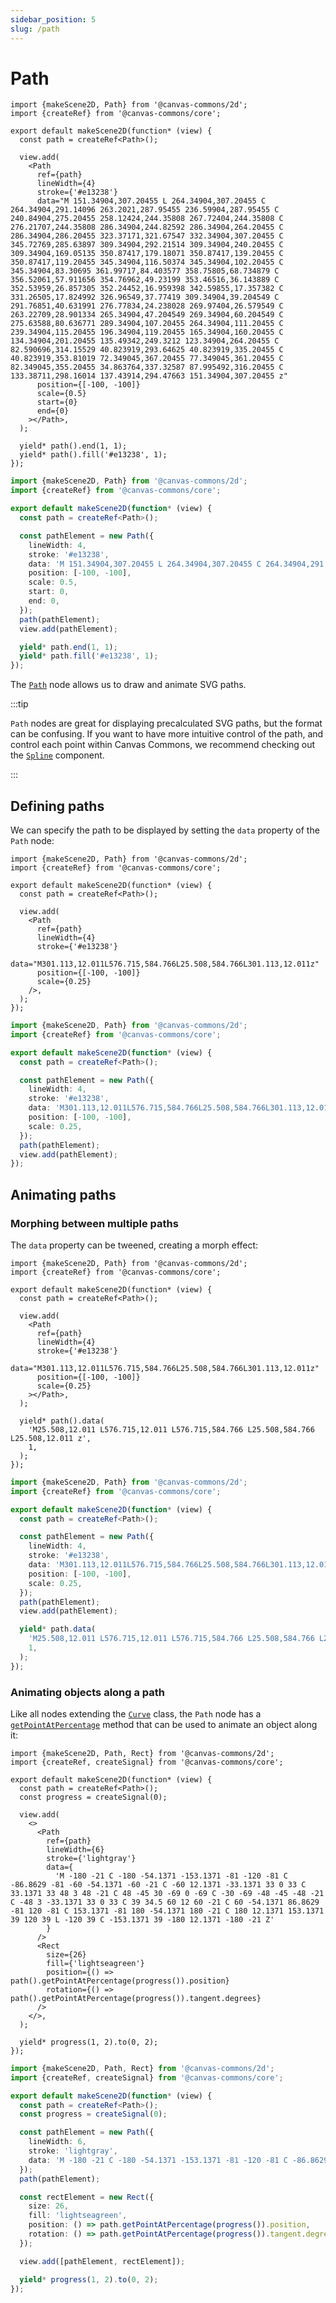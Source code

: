 ```yaml
---
sidebar_position: 5
slug: /path
---
```



# Path

<Tabs groupId="language" queryString>
<TabItem value="tsx" label="TSX">

```tsx editor mode=preview
import {makeScene2D, Path} from '@canvas-commons/2d';
import {createRef} from '@canvas-commons/core';

export default makeScene2D(function* (view) {
  const path = createRef<Path>();

  view.add(
    <Path
      ref={path}
      lineWidth={4}
      stroke={'#e13238'}
      data="M 151.34904,307.20455 L 264.34904,307.20455 C 264.34904,291.14096 263.2021,287.95455 236.59904,287.95455 C 240.84904,275.20455 258.12424,244.35808 267.72404,244.35808 C 276.21707,244.35808 286.34904,244.82592 286.34904,264.20455 C 286.34904,286.20455 323.37171,321.67547 332.34904,307.20455 C 345.72769,285.63897 309.34904,292.21514 309.34904,240.20455 C 309.34904,169.05135 350.87417,179.18071 350.87417,139.20455 C 350.87417,119.20455 345.34904,116.50374 345.34904,102.20455 C 345.34904,83.30695 361.99717,84.403577 358.75805,68.734879 C 356.52061,57.911656 354.76962,49.23199 353.46516,36.143889 C 352.53959,26.857305 352.24452,16.959398 342.59855,17.357382 C 331.26505,17.824992 326.96549,37.77419 309.34904,39.204549 C 291.76851,40.631991 276.77834,24.238028 269.97404,26.579549 C 263.22709,28.901334 265.34904,47.204549 269.34904,60.204549 C 275.63588,80.636771 289.34904,107.20455 264.34904,111.20455 C 239.34904,115.20455 196.34904,119.20455 165.34904,160.20455 C 134.34904,201.20455 135.49342,249.3212 123.34904,264.20455 C 82.590696,314.15529 40.823919,293.64625 40.823919,335.20455 C 40.823919,353.81019 72.349045,367.20455 77.349045,361.20455 C 82.349045,355.20455 34.863764,337.32587 87.995492,316.20455 C 133.38711,298.16014 137.43914,294.47663 151.34904,307.20455 z"
      position={[-100, -100]}
      scale={0.5}
      start={0}
      end={0}
    ></Path>,
  );

  yield* path().end(1, 1);
  yield* path().fill('#e13238', 1);
});
```

</TabItem>
<TabItem value="ts" label="TS">

```ts editor mode=preview
import {makeScene2D, Path} from '@canvas-commons/2d';
import {createRef} from '@canvas-commons/core';

export default makeScene2D(function* (view) {
  const path = createRef<Path>();

  const pathElement = new Path({
    lineWidth: 4,
    stroke: '#e13238',
    data: 'M 151.34904,307.20455 L 264.34904,307.20455 C 264.34904,291.14096 263.2021,287.95455 236.59904,287.95455 C 240.84904,275.20455 258.12424,244.35808 267.72404,244.35808 C 276.21707,244.35808 286.34904,244.82592 286.34904,264.20455 C 286.34904,286.20455 323.37171,321.67547 332.34904,307.20455 C 345.72769,285.63897 309.34904,292.21514 309.34904,240.20455 C 309.34904,169.05135 350.87417,179.18071 350.87417,139.20455 C 350.87417,119.20455 345.34904,116.50374 345.34904,102.20455 C 345.34904,83.30695 361.99717,84.403577 358.75805,68.734879 C 356.52061,57.911656 354.76962,49.23199 353.46516,36.143889 C 352.53959,26.857305 352.24452,16.959398 342.59855,17.357382 C 331.26505,17.824992 326.96549,37.77419 309.34904,39.204549 C 291.76851,40.631991 276.77834,24.238028 269.97404,26.579549 C 263.22709,28.901334 265.34904,47.204549 269.34904,60.204549 C 275.63588,80.636771 289.34904,107.20455 264.34904,111.20455 C 239.34904,115.20455 196.34904,119.20455 165.34904,160.20455 C 134.34904,201.20455 135.49342,249.3212 123.34904,264.20455 C 82.590696,314.15529 40.823919,293.64625 40.823919,335.20455 C 40.823919,353.81019 72.349045,367.20455 77.349045,361.20455 C 82.349045,355.20455 34.863764,337.32587 87.995492,316.20455 C 133.38711,298.16014 137.43914,294.47663 151.34904,307.20455 z',
    position: [-100, -100],
    scale: 0.5,
    start: 0,
    end: 0,
  });
  path(pathElement);
  view.add(pathElement);

  yield* path.end(1, 1);
  yield* path.fill('#e13238', 1);
});
```

</TabItem>
</Tabs>

The [`Path`][path] node allows us to draw and animate SVG paths.

:::tip

`Path` nodes are great for displaying precalculated SVG paths, but the format
can be confusing. If you want to have more intuitive control of the path, and
control each point within Canvas Commons, we recommend checking out the
[`Spline`][spline] component.

:::

## Defining paths

We can specify the path to be displayed by setting the `data` property of the
`Path` node:

<Tabs groupId="language" queryString>
<TabItem value="tsx" label="TSX">

```tsx editor
import {makeScene2D, Path} from '@canvas-commons/2d';
import {createRef} from '@canvas-commons/core';

export default makeScene2D(function* (view) {
  const path = createRef<Path>();

  view.add(
    <Path
      ref={path}
      lineWidth={4}
      stroke={'#e13238'}
      data="M301.113,12.011L576.715,584.766L25.508,584.766L301.113,12.011z"
      position={[-100, -100]}
      scale={0.25}
    />,
  );
});
```

</TabItem>
<TabItem value="ts" label="TS">

```ts editor
import {makeScene2D, Path} from '@canvas-commons/2d';
import {createRef} from '@canvas-commons/core';

export default makeScene2D(function* (view) {
  const path = createRef<Path>();

  const pathElement = new Path({
    lineWidth: 4,
    stroke: '#e13238',
    data: 'M301.113,12.011L576.715,584.766L25.508,584.766L301.113,12.011z',
    position: [-100, -100],
    scale: 0.25,
  });
  path(pathElement);
  view.add(pathElement);
});
```

</TabItem>
</Tabs>

## Animating paths

### Morphing between multiple paths

The `data` property can be tweened, creating a morph effect:

<Tabs groupId="language" queryString>
<TabItem value="tsx" label="TSX">

```tsx editor
import {makeScene2D, Path} from '@canvas-commons/2d';
import {createRef} from '@canvas-commons/core';

export default makeScene2D(function* (view) {
  const path = createRef<Path>();

  view.add(
    <Path
      ref={path}
      lineWidth={4}
      stroke={'#e13238'}
      data="M301.113,12.011L576.715,584.766L25.508,584.766L301.113,12.011z"
      position={[-100, -100]}
      scale={0.25}
    ></Path>,
  );

  yield* path().data(
    'M25.508,12.011 L576.715,12.011 L576.715,584.766 L25.508,584.766 L25.508,12.011 z',
    1,
  );
});
```

</TabItem>
<TabItem value="ts" label="TS">

```ts editor
import {makeScene2D, Path} from '@canvas-commons/2d';
import {createRef} from '@canvas-commons/core';

export default makeScene2D(function* (view) {
  const path = createRef<Path>();

  const pathElement = new Path({
    lineWidth: 4,
    stroke: '#e13238',
    data: 'M301.113,12.011L576.715,584.766L25.508,584.766L301.113,12.011z',
    position: [-100, -100],
    scale: 0.25,
  });
  path(pathElement);
  view.add(pathElement);

  yield* path.data(
    'M25.508,12.011 L576.715,12.011 L576.715,584.766 L25.508,584.766 L25.508,12.011 z',
    1,
  );
});
```

</TabItem>
</Tabs>

### Animating objects along a path

Like all nodes extending the [`Curve`][curve] class, the `Path` node has a
[`getPointAtPercentage`][get_point_at_percentage] method that can be used to
animate an object along it:

<Tabs groupId="language" queryString>
<TabItem value="tsx" label="TSX">

```tsx editor
import {makeScene2D, Path, Rect} from '@canvas-commons/2d';
import {createRef, createSignal} from '@canvas-commons/core';

export default makeScene2D(function* (view) {
  const path = createRef<Path>();
  const progress = createSignal(0);

  view.add(
    <>
      <Path
        ref={path}
        lineWidth={6}
        stroke={'lightgray'}
        data={
          'M -180 -21 C -180 -54.1371 -153.1371 -81 -120 -81 C -86.8629 -81 -60 -54.1371 -60 -21 C -60 12.1371 -33.1371 33 0 33 C 33.1371 33 48 3 48 -21 C 48 -45 30 -69 0 -69 C -30 -69 -48 -45 -48 -21 C -48 3 -33.1371 33 0 33 C 39 34.5 60 12 60 -21 C 60 -54.1371 86.8629 -81 120 -81 C 153.1371 -81 180 -54.1371 180 -21 C 180 12.1371 153.1371 39 120 39 L -120 39 C -153.1371 39 -180 12.1371 -180 -21 Z'
        }
      />
      <Rect
        size={26}
        fill={'lightseagreen'}
        position={() => path().getPointAtPercentage(progress()).position}
        rotation={() => path().getPointAtPercentage(progress()).tangent.degrees}
      />
    </>,
  );

  yield* progress(1, 2).to(0, 2);
});
```

</TabItem>
<TabItem value="ts" label="TS">

```ts editor
import {makeScene2D, Path, Rect} from '@canvas-commons/2d';
import {createRef, createSignal} from '@canvas-commons/core';

export default makeScene2D(function* (view) {
  const path = createRef<Path>();
  const progress = createSignal(0);

  const pathElement = new Path({
    lineWidth: 6,
    stroke: 'lightgray',
    data: 'M -180 -21 C -180 -54.1371 -153.1371 -81 -120 -81 C -86.8629 -81 -60 -54.1371 -60 -21 C -60 12.1371 -33.1371 33 0 33 C 33.1371 33 48 3 48 -21 C 48 -45 30 -69 0 -69 C -30 -69 -48 -45 -48 -21 C -48 3 -33.1371 33 0 33 C 39 34.5 60 12 60 -21 C 60 -54.1371 86.8629 -81 120 -81 C 153.1371 -81 180 -54.1371 180 -21 C 180 12.1371 153.1371 39 120 39 L -120 39 C -153.1371 39 -180 12.1371 -180 -21 Z',
  });
  path(pathElement);

  const rectElement = new Rect({
    size: 26,
    fill: 'lightseagreen',
    position: () => path.getPointAtPercentage(progress()).position,
    rotation: () => path.getPointAtPercentage(progress()).tangent.degrees,
  });

  view.add([pathElement, rectElement]);

  yield* progress(1, 2).to(0, 2);
});
```

</TabItem>
</Tabs>

[spline]: /api/2d/components/Spline
[path]: /api/2d/components/Path
[curve]: /api/2d/components/Curve
[get_point_at_percentage]: /api/2d/components/Curve#getPointAtPercentage
